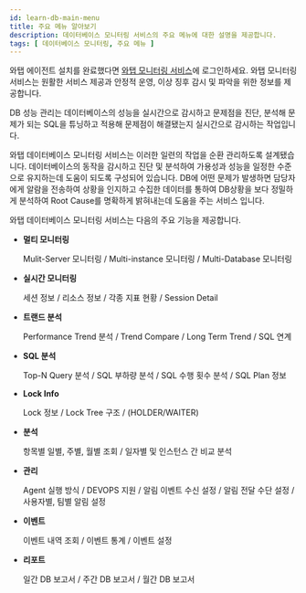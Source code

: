 ```yaml
---
id: learn-db-main-menu
title: 주요 메뉴 알아보기
description: 데이터베이스 모니터링 서비스의 주요 메뉴에 대한 설명을 제공합니다.
tags: [ 데이터베이스 모니터링, 주요 메뉴 ]
---
```


와탭 에이전트 설치를 완료했다면 [와탭 모니터링 서비스](https://service.whatap.io)에 로그인하세요. 와탭 모니터링 서비스는 원활한 서비스 제공과 안정적 운영, 이상 징후 감시 및 파악을 위한 정보를 제공합니다.

DB 성능 관리는 데이터베이스의 성능을 실시간으로 감시하고 문제점을 진단, 분석해 문제가 되는 SQL을 튜닝하고 적용해 문제점이 해결됐는지 실시간으로 감시하는 작업입니다.

와탭 데이터베이스 모니터링 서비스는 이러한 일련의 작업을 순환 관리하도록 설계됐습니다. 데이터베이스의 동작을 감시하고 진단 및 분석하여 가용성과 성능을 일정한 수준으로 유지하는데 도움이 되도록 구성되어 있습니다. DB에 어떤 문제가 발생하면 담당자에게 알람을 전송하여 상황을 인지하고 수집한 데이터를 통하여 DB상황을 보다 정밀하게 분석하여 Root Cause를 명확하게 밝혀내는데 도움을 주는 서비스 입니다.

와탭 데이터베이스 모니터링 서비스는 다음의 주요 기능을 제공합니다.

* **멀티 모니터링**

  Mulit-Server 모니터링 / Multi-instance 모니터링 / Multi-Database 모니터링

* **실시간 모니터링**

  세션 정보 / 리소스 정보 / 각종 지표 현황 / Session Detail

* **트랜드 분석**

  Performance Trend 분석 / Trend Compare / Long Term Trend / SQL 연계

* **SQL 분석**

  Top-N Query 분석 / SQL 부하량 분석 / SQL 수행 횟수 분석 / SQL Plan 정보

* **Lock Info**

  Lock 정보 / Lock Tree 구조 / (HOLDER/WAITER)

* **분석**

  항목별 일별, 주별, 월별 조회 / 일자별 및 인스턴스 간 비교 분석

* **관리**

  Agent 실행 방식 / DEVOPS 지원 / 알림 이벤트 수신 설정 / 알림 전달 수단 설정 / 사용자별, 팀별 알림 설정

* **이벤트**

  이벤트 내역 조회 / 이벤트 통계 / 이벤트 설정

* **리포트**

  일간 DB 보고서 / 주간 DB 보고서 / 월간 DB 보고서
